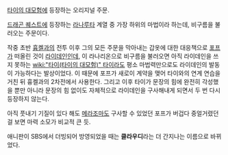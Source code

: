 [[타이의 대모험]]에 등장하는 오리지널 주문.

[[드래곤 퀘스트]]에 등장하는 [[라나루타]] 계열 중 가장 하위의 마법이라 하는데, 비구름을 불러오는 주문이다. 

작중 초반 [[흉켈]]과의 전투 이후 그의 모든 주문을 막아내는 갑옷에 대한 대응책으로 [[포프]]가 떠올린 것이 [[라이데인]]인데, 이 라나리온으로 비구름을 불러오면 아직 라이데인을 쓰지 못하는 [[wiki:"타이(타이의 대모험)" 타이]]라도 평소 마법력만으로도 라이데인의 발동이 가능하다는 발상이었다. 이 때문에 포프가 새로이 계약을 맺어 타이와의 연계 연습을 거친 뒤 흉켈과의 2차전에서 사용한다. 그리고 이후 타이가 문장의 힘에 완전히 각성했을 뿐만 아니라 문장의 힘 없이도 자체적으로 라이데인을 구사해내게 되면서 두 번 다시 등장하지 않는다.

아직 풋내기 기질이 있다 해도 [[메라조마]]도 구사할 수 있었던 포프가 버겁다 중얼거렸던 걸 보면 마력 소모가 비교적 큰 듯.

애니판이 SBS에서 더빙되어 방영되었을 때는 '''클라우디'''라는 더 간지나는 이름으로 바뀌었다.
